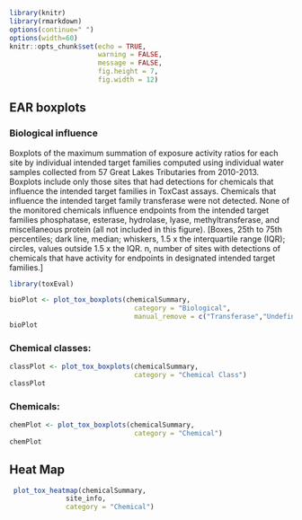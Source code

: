 
```r
library(knitr)
library(rmarkdown)
options(continue=" ")
options(width=60)
knitr::opts_chunk$set(echo = TRUE,
                      warning = FALSE,
                      message = FALSE,
                      fig.height = 7,
                      fig.width = 12)
```

## EAR boxplots

### Biological influence

Boxplots of the maximum summation of exposure activity ratios for each site by individual intended target families computed using individual water samples collected from 57 Great Lakes Tributaries from 2010-2013. Boxplots include only those sites that had detections for chemicals that influence the intended target families in ToxCast assays. Chemicals that influence the intended target family transferase were not detected. None of the monitored chemicals influence endpoints from the intended target families phosphatase, esterase, hydrolase, lyase, methyltransferase, and miscellaneous protein (all not included in this figure). [Boxes, 25th to 75th percentiles; dark line, median; whiskers, 1.5 x the interquartile range (IQR); circles, values outside 1.5 x the IQR. n, number of sites with detections of chemicals that have activity for endpoints in designated intended target families.]



```r
library(toxEval)

bioPlot <- plot_tox_boxplots(chemicalSummary, 
                               category = "Biological", 
                               manual_remove = c("Transferase","Undefined"))
bioPlot

```

### Chemical classes:

```r
classPlot <- plot_tox_boxplots(chemicalSummary, 
                               category = "Chemical Class")
classPlot

```

### Chemicals:

```r

chemPlot <- plot_tox_boxplots(chemicalSummary, 
                               category = "Chemical")
chemPlot

```

## Heat Map

```r
 plot_tox_heatmap(chemicalSummary,
              site_info,
              category = "Chemical")

```
